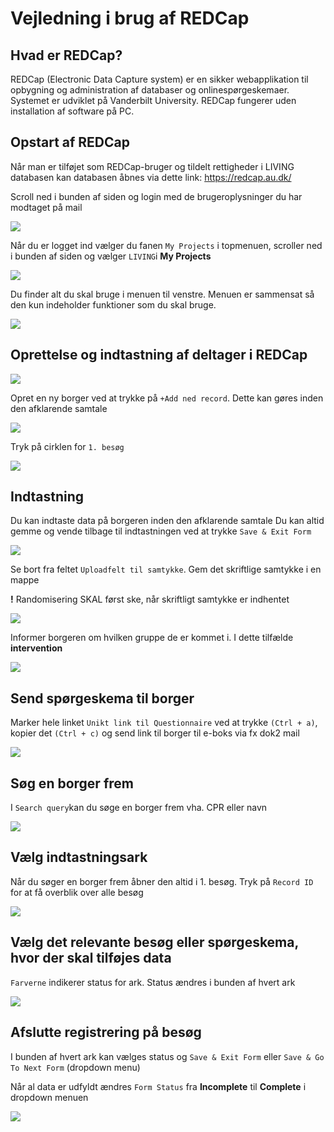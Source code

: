 # Vejledning i brug af REDCap {#sec-redcap}

## Hvad er REDCap?

REDCap (Electronic Data Capture system) er en sikker webapplikation til opbygning og administration af databaser og onlinespørgeskemaer. Systemet er udviklet på Vanderbilt University. REDCap fungerer uden installation af software på PC.

## Opstart af REDCap

Når man er tilføjet som REDCap-bruger og tildelt rettigheder i LIVING databasen kan databasen åbnes via dette link: <https://redcap.au.dk/>

Scroll ned i bunden af siden og login med de brugeroplysninger du har modtaget på mail

[![](redc2.png)](https://github.com/Jonasmunkjensen/LIVING/blob/main/pics/redc2.PNG)

Når du er logget ind vælger du fanen `My Projects` i topmenuen, scroller ned i bunden af siden og vælger `LIVING`i **My Projects**

[![](redc3.png)](https://github.com/Jonasmunkjensen/LIVING/blob/main/pics/redc3.PNG)

Du finder alt du skal bruge i menuen til venstre. Menuen er sammensat så den kun indeholder funktioner som du skal bruge.

[![](redc4.png)](https://github.com/Jonasmunkjensen/LIVING/blob/main/pics/redc4.PNG)

## Oprettelse og indtastning af deltager i REDCap

[![](redc5.png)](https://github.com/Jonasmunkjensen/LIVING/blob/main/pics/redc5.PNG)

Opret en ny borger ved at trykke på `+Add ned record`. Dette kan gøres inden den afklarende samtale

[![](redc6.png)](https://github.com/Jonasmunkjensen/LIVING/blob/main/pics/redc6.PNG)

Tryk på cirklen for `1. besøg`

[![](redc7.png)](https://github.com/Jonasmunkjensen/LIVING/blob/main/pics/redc7.PNG)

## Indtastning

Du kan indtaste data på borgeren inden den afklarende samtale Du kan altid gemme og vende tilbage til indtastningen ved at trykke `Save & Exit Form`

[![](redc8.png)](https://github.com/Jonasmunkjensen/LIVING/blob/main/pics/redc8.PNG)

::: callout-warning
Se bort fra feltet `Uploadfelt til samtykke`. Gem det skriftlige samtykke i en mappe

**!** Randomisering SKAL først ske, når skriftligt samtykke er indhentet
:::

[![](redc14.png)](https://github.com/Jonasmunkjensen/LIVING/blob/main/pics/redc14.PNG)

Informer borgeren om hvilken gruppe de er kommet i. I dette tilfælde **intervention**

[![](redc9.png)](https://github.com/Jonasmunkjensen/LIVING/blob/main/pics/redc9.PNG)

## Send spørgeskema til borger

Marker hele linket `Unikt link til Questionnaire` ved at trykke `(Ctrl + a)`, kopier det `(Ctrl + c)` og send link til borger til e-boks via fx dok2 mail

[![](redc15.png)](https://github.com/Jonasmunkjensen/LIVING/blob/main/pics/redc15.PNG)

## Søg en borger frem

I `Search query`kan du søge en borger frem vha. CPR eller navn

[![](redc10.png)](https://github.com/Jonasmunkjensen/LIVING/blob/main/pics/redc10.PNG)

## Vælg indtastningsark

::: callout-warning
Når du søger en borger frem åbner den altid i 1. besøg. Tryk på `Record ID` for at få overblik over alle besøg
:::

[![](redc11.png)](https://github.com/Jonasmunkjensen/LIVING/blob/main/pics/redc11.PNG)

## Vælg det relevante besøg eller spørgeskema, hvor der skal tilføjes data

`Farverne` indikerer status for ark. Status ændres i bunden af hvert ark

[![](redc12.png)](https://github.com/Jonasmunkjensen/LIVING/blob/main/pics/redc12.PNG)

## Afslutte registrering på besøg

I bunden af hvert ark kan vælges status og `Save & Exit Form` eller `Save & Go To Next Form` (dropdown menu)

Når al data er udfyldt ændres `Form Status` fra **Incomplete** til **Complete** i dropdown menuen

[![](redc13.png)](https://github.com/Jonasmunkjensen/LIVING/blob/main/pics/redc13.PNG)
